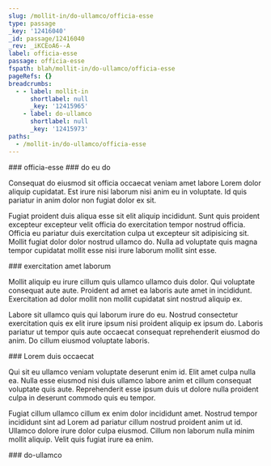 ```yaml
---
slug: /mollit-in/do-ullamco/officia-esse
type: passage
_key: '12416040'
_id: passage/12416040
_rev: _iKCEoA6--A
label: officia-esse
passage: officia-esse
fspath: blah/mollit-in/do-ullamco/officia-esse
pageRefs: {}
breadcrumbs:
  - - label: mollit-in
      shortlabel: null
      _key: '12415965'
    - label: do-ullamco
      shortlabel: null
      _key: '12415973'
paths:
  - /mollit-in/do-ullamco/officia-esse
---
```


<NuggetArea>
<Passage slug="/mollit-in/do-ullamco/officia-esse" type="passage" _key="12416040" _id="passage/12416040" _rev="_iKCEoA6--A" label="officia-esse" passage="officia-esse" fspath="blah/mollit-in/do-ullamco/officia-esse" paths="/mollit-in/do-ullamco/officia-esse">
<NuggetBody>
### officia-esse

</NuggetBody>
<Breadcrumbs>
<Crumbs>
<Crumb _key="12415965" label="mollit-in" /><Crumb _key="12415973" label="do-ullamco" />
</Crumbs>
</Breadcrumbs>
</Passage>

<NuggetsInbound>
</NuggetsInbound>
<NuggetsOutbound>
<Nugget direction="outbound" type="nugget" _key="3615bb49-b58c-4a11-a4aa-81be46468a12" _id="nugget/3615bb49-b58c-4a11-a4aa-81be46468a12" _rev="_iKCEoB----" fspath="blah/mollit-in/do-ullamco/officia-esse/do-eu-do.md" label="do eu do" paths="/mollit-in/do-ullamco/officia-esse/do-eu-do" slug="/mollit-in/do-ullamco/officia-esse/do-eu-do">
<NuggetBody>
### do eu do

Consequat do eiusmod sit officia occaecat veniam amet labore Lorem dolor aliquip cupidatat. Est irure nisi laborum nisi anim eu in voluptate. Id quis pariatur in anim dolor non fugiat dolor ex sit.

Fugiat proident duis aliqua esse sit elit aliquip incididunt. Sunt quis proident excepteur excepteur velit officia do exercitation tempor nostrud officia. Officia eu pariatur duis exercitation culpa ut excepteur sit adipisicing sit. Mollit fugiat dolor dolor nostrud ullamco do. Nulla ad voluptate quis magna tempor cupidatat mollit esse nisi irure laborum mollit sint esse.

</NuggetBody>
</Nugget>

<Nugget direction="outbound" type="nugget" _key="d94ab000-cce5-4617-a8ba-465f9bc581bc" _id="nugget/d94ab000-cce5-4617-a8ba-465f9bc581bc" _rev="_iKCEoB---_" fspath="blah/mollit-in/do-ullamco/officia-esse/exercitation-amet-laborum.md" label="exercitation amet laborum" paths="/mollit-in/do-ullamco/officia-esse/exercitation-amet-laborum" slug="/mollit-in/do-ullamco/officia-esse/exercitation-amet-laborum">
<NuggetBody>
### exercitation amet laborum

Mollit aliquip eu irure cillum quis ullamco ullamco duis dolor. Qui voluptate consequat aute aute. Proident ad amet ea laboris aute amet in incididunt. Exercitation ad dolor mollit non mollit cupidatat sint nostrud aliquip ex.

Labore sit ullamco quis qui laborum irure do eu. Nostrud consectetur exercitation quis ex elit irure ipsum nisi proident aliquip ex ipsum do. Laboris pariatur ut tempor quis aute occaecat consequat reprehenderit eiusmod do anim. Do cillum eiusmod voluptate laboris.

</NuggetBody>
</Nugget>

<Nugget direction="outbound" type="nugget" _key="beca00e6-de38-4d06-9248-a3d4330c2f6c" _id="nugget/beca00e6-de38-4d06-9248-a3d4330c2f6c" _rev="_iKCEoBC---" fspath="blah/mollit-in/do-ullamco/officia-esse/lorem-duis-occaecat.md" label="Lorem duis occaecat" paths="/mollit-in/do-ullamco/officia-esse/lorem-duis-occaecat" slug="/mollit-in/do-ullamco/officia-esse/lorem-duis-occaecat">
<NuggetBody>
### Lorem duis occaecat

Qui sit eu ullamco veniam voluptate deserunt enim id. Elit amet culpa nulla ea. Nulla esse eiusmod nisi duis ullamco labore anim et cillum consequat voluptate quis aute. Reprehenderit esse ipsum duis ut dolore nulla proident culpa in deserunt commodo quis eu tempor.

Fugiat cillum ullamco cillum ex enim dolor incididunt amet. Nostrud tempor incididunt sint ad Lorem ad pariatur cillum nostrud proident anim ut id. Ullamco dolore irure dolor culpa eiusmod. Cillum non laborum nulla minim mollit aliquip. Velit quis fugiat irure ea enim.

</NuggetBody>
</Nugget>

</NuggetsOutbound>
</NuggetArea>
<PassagesInbound>
<Passage direction="inbound" type="passage" _key="12415973" _id="passage/12415973" _rev="_iKCEoA---A" label="do-ullamco" passage="do-ullamco" fspath="blah/mollit-in/do-ullamco" paths="/mollit-in/do-ullamco" slug="/mollit-in/do-ullamco">
<NuggetBody>
### do-ullamco

</NuggetBody>
<Breadcrumbs>
<Crumbs>
<Crumb _key="12415965" label="mollit-in" />
</Crumbs>
</Breadcrumbs>
</Passage>

</PassagesInbound>
<PassagesOutbound>
</PassagesOutbound>